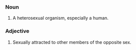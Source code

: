 ===Noun===

# A heterosexual organism, especially a human.

===Adjective===

# Sexually attracted to other members of the opposite sex.